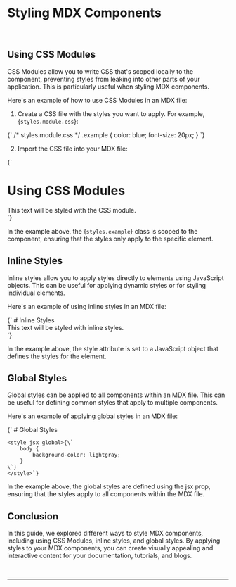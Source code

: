 
<h1 className='titleMdx'>Styling MDX Components</h1>
<br/>

## Using CSS Modules

CSS Modules allow you to write CSS that's scoped locally to the component, preventing styles from leaking into other parts of your application. This is particularly useful when styling MDX components.

Here's an example of how to use CSS Modules in an MDX file:

1. Create a CSS file with the styles you want to apply. For example, <span className='highlight'>{`styles.module.css`}</span>:

<CopyableCode language='css'>
{`
/* styles.module.css */
.example {
    color: blue;
    font-size: 20px;
}
`}
</CopyableCode>

2. Import the CSS file into your MDX file:

<CopyableCode language='jsx'>
{`

# Using CSS Modules

<div className={styles.example}>
    This text will be styled with the CSS module.
</div>
`}
</CopyableCode>

In the example above, the <span className='highlight'>{`styles.example`}</span> class is scoped to the component, ensuring that the styles only apply to the specific element.

## Inline Styles

Inline styles allow you to apply styles directly to elements using JavaScript objects. This can be useful for applying dynamic styles or for styling individual elements.

Here's an example of using inline styles in an MDX file:

<CopyableCode language='jsx'>
{`
# Inline Styles

<div style={{ color: 'red', fontSize: '24px' }}>
    This text will be styled with inline styles.
</div>
`}
</CopyableCode>

In the example above, the <span className='highlight'>style</span> attribute is set to a JavaScript object that defines the styles for the element.

## Global Styles

Global styles can be applied to all components within an MDX file. This can be useful for defining common styles that apply to multiple components.

Here's an example of applying global styles in an MDX file:

<CopyableCode language='jsx'>
    {`
    # Global Styles

    <style jsx global>{\`
        body {
            background-color: lightgray;
        }
    \`}
    </style>`}

</CopyableCode>

In the example above, the global styles are defined using the <span className='highlight'>jsx</span> prop, ensuring that the styles apply to all components within the MDX file.

## Conclusion

In this guide, we explored different ways to style MDX components, including using CSS Modules, inline styles, and global styles. By applying styles to your MDX components, you can create visually appealing and interactive content for your documentation, tutorials, and blogs.

<br/>
<hr/>
<br/>
